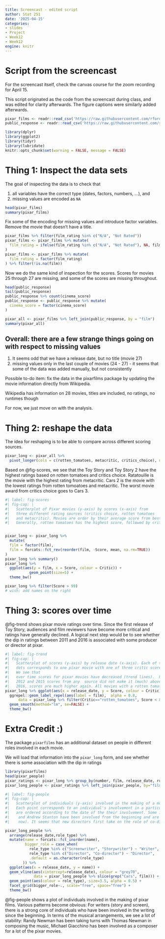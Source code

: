 ```yaml
---
title: Screencast - edited script
author: Stat 251
date: '2025-04-15'
categories:
- slides
- Project
- Week12
- Week12
engine: knitr
---
```



# Script from the screencast

For the screencast itself, check the canvas course for the zoom recording for April 15.

This script originated as the code from the screencast during class, and was edited for clarity afterwards.
The figure captions were similarly added afterwards.

```r
pixar_films <- readr::read_csv('https://raw.githubusercontent.com/rfordatascience/tidytuesday/main/data/2025/2025-03-11/pixar_films.csv')
public_response <- readr::read_csv('https://raw.githubusercontent.com/rfordatascience/tidytuesday/main/data/2025/2025-03-11/public_response.csv')

library(dplyr)
library(ggplot2)
library(tidyr)
library(lubridate)
knitr::opts_chunk$set(warning = FALSE, message = FALSE)
```

# Thing 1: Inspect the data sets

The goal of inspecting the data is to check that 

1. all variables have the correct type (dates, factors, numbers, ...), and 
2. missing values are encoded as `NA`

```r
head(pixar_films)
summary(pixar_films)
```

Fix some of the encoding for missing values and introduce factor variables.
Remove the movie that doesn't have a title. 
```r
pixar_films %>% filter(film_rating %in% c("N/A", "Not Rated"))
pixar_films <- pixar_films %>% mutate(
  film_rating = ifelse(film_rating %in% c("N/A", "Not Rated"), NA, film_rating)
)
pixar_films <- pixar_films %>% mutate(
  film_rating = factor(film_rating)
) %>% filter(!is.na(film))
```


Now we do the same kind of inspection for the scores. Scores for movies 25 through 27 are missing, and some of the scores are missing throughout.

```r
head(public_response)
tail(public_response)
public_response %>% count(cinema_score)
public_response <- public_response %>% mutate(
  cinema_score = factor(cinema_score)
)
```
```r
pixar_all <- pixar_films %>% left_join(public_response, by = "film")
summary(pixar_all)
```
## Overall: there are a few strange things going on with respect to missing values

1. It seems odd that we have a release date, but no title (movie 27)
2. missing values only in the last couple of movies (24 - 27) - it seems that some of the data was added manually, but not consistently

Possible to-do item: fix the data in the pixarfilms package by updating the movie information directly from Wikipedia.

Wikipedia has information on 28 movies, titles are included, no ratings, no runtimes though

For now, we just move on with the analysis.

# Thing 2: reshape the data

The idea for reshaping is to be able to compare across different scoring sources. 

```r
pixar_long <- pixar_all %>% 
  pivot_longer(cols = c(rotten_tomatoes, metacritic, critics_choice), names_to="Critic", values_to="Score")
```


Based on @fig-scores, we see that the Toy Story and Toy Story 2 have the highest ratings based on rotten tomatoes and critics choice. Ratatouille is the movie with the highest rating from metacritic. Cars 2 is the movie with the lowest ratings from rotten tomoatoes and metacritic. The worst movie award from critics choice goes to Cars 3.  
```r
#| label: fig-scores
#| fig-cap: |
#|   Scatterplot of Pixar movies (y-axis) by scores (x-axis) from 
#|   three different rating sources (critics choice, rotten tomatoes 
#|   and metacritic). Movies are order by their average score from best (top) to worst (bottom). The scores between the critics are quite consistent, in particular for movies with very high ratings. 
#|   Generally, rotten tomatoes has the highest score, followed by critics choice and metacritics. When score get lower, the gap between rotten tomatoes and critics choice tends to be lower, and for some movies the order is flipped (e.g. Brave, Cars, and Cars 2). Meta critic has higher scores than critics for Ratatouille and Wall-E


pixar_long <- pixar_long %>% 
  mutate(
  film = factor(film),
  film = forcats::fct_rev(reorder(film, -Score, mean, na.rm=TRUE))
) 
pixar_long %>% summary()
pixar_long %>% 
  ggplot(aes(y = film, x = Score, colour = Critic)) + 
           geom_point(size=5) + 
  theme_bw() 
```



```r
pixar_long %>% filter(Score > 99)
# wish: add names on the right
```

# Thing 3: scores over time

@fig-trend shows pixar movie ratings over time. Since the first release of Toy Story, audiences and film reviewers  have become more critical and ratings have generally declined. A logical next step would be to see whether the dip in ratings between 2011 and 2016 is associated with some producer or director at pixar. 

```r
#| label: fig-trend
#| fig-cap: |
#|   Scatterplot of scores (y-axis) by release date (x-axis). Each of the 
#|   dots corresponds to one pixar movie with one of three critic scores (color).
#|   We see that 
#|   over time scores for pixar movies have decreased (trend lines).  Particularly, between 
#|   2012 and 2015 scores from any  source did not make it (much) above 80. Since
#|   2016, scores are much higher again. All movies with a rotten tomatoes rating of below 85 are labelled. 
pixar_long %>% ggplot(aes(x = release_date, y = Score, colour = Critic)) + geom_point(size = 5) + 
  ggrepel::geom_label_repel(aes(label = film),  alpha = 0.8,
      data = pixar_long %>% filter(Critic=="rotten_tomatoes", Score < 85)) +
  geom_smooth(method="lm", se=FALSE) + 
  theme_bw()
```
# Extra Credit :)

The package `pixarfilms` has an additional dataset on people in different roles involved in each movie. 

We will load that information into the `pixar_long` form, and see whether there is some association with the dip in ratings
```r
library(pixarfilms)
head(pixar_people)
pixar_ratings <- pixar_long %>% group_by(number, film, release_date, run_time, film_rating, cinema_score) %>% summarize(Avg_Score = mean(Score, na.rm=TRUE))
pixar_long_people <- pixar_ratings %>% left_join(pixar_people, by="film")
```

```r
#| label: fig-people
#| fig-cap: |
#|   Scatterplot of individuals (y-axis) involved in the making of a movie by release date (x-axis).
#|   Each point corresponds to an individual's involvement in a particular role for a movie. Individuals
#|   are ordered according to the date of the their involvement. Some individuals (like John Lasseter
#|    and Andrew Stanton have been involved from the beginning and are still involved in various roles 
#|    now). It seems that new directors first take on the role of co-director, before moving to the rolw of director. Similarly, story writers start out as screen writers. Purple points indicate a dual role of screen and story writing. The vertical lines indicate the movies Cars, Cars 2, and Cars 3.

pixar_long_people %>% 
  arrange(release_date,role_type) %>%
  mutate(name = forcats::fct_inorder(name),
         bigger_role = case_when(
           role_type %in% c("Screenwriter", "Storywriter") ~ "Writer",
           role_type %in% c("Director", "Co-director") ~ "Director",
           .default = as.character(role_type)
        )) %>%
  ggplot(aes(x = release_date, y = name)) + 
  geom_vline(aes(xintercept=release_date), colour = "grey70", 
             data = pixar_long_people %>% slice(grep("Cars", film))) + 
  geom_point(aes(colour = role_type), size=3.5, alpha = 0.5) + 
  facet_grid(bigger_role~., scale="free", space="free") + 
  theme_bw() 
```
@fig-people shows a plot of individuals involved in the making of pixar films. Various patterns become obvious: For writers (story and screen), there is a strong core of individuals who have been involved in the writing since the beginning. In terms of the musical arrangements, we see a lot of stability: Randy Newman has been taking turns with Thomas Newman in composing the music, Michael Giacchino has been involved as a composer for a lot of the pixar movies. 

